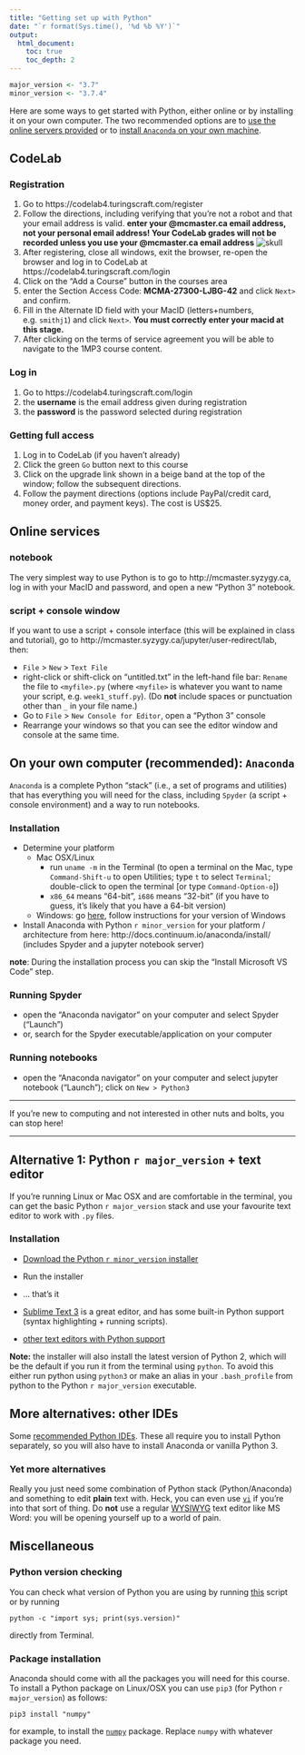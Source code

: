 ```yaml
---
title: "Getting set up with Python"
date: "`r format(Sys.time(), '%d %b %Y')`"
output:
  html_document:
    toc: true
    toc_depth: 2
---
```


```r
major_version <- "3.7"
minor_version <- "3.7.4"
```

Here are some ways to get started with Python, either online or by installing it on your own computer. The two recommended options are to [use the online servers provided](#syzygy) or to [install `Anaconda` on your own machine](#anaconda).

## <a name="codelab"></a>CodeLab

### Registration

1. Go to https://codelab4.turingscraft.com/register
3. Follow the directions, including verifying that you're not a robot and that your email address is valid. **enter your @mcmaster.ca email address, not your personal  email address! Your CodeLab grades will not be recorded unless you use your @mcmaster.ca email address** ![skull](../notes/pix/skullcross_tiny.png)
4. After registering, close all windows, exit the browser, re-open the browser and log in to CodeLab at https://codelab4.turingscraft.com/login
5. Click on the  "Add a Course" button in the courses area
6. enter the Section Access Code: **MCMA-27300-LJBG-42** and click `Next>` and confirm.
7. Fill in the Alternate ID field with your MacID (letters+numbers, e.g. `smithj1`) and click `Next>`. **You must correctly enter your macid at this stage.**
8. After clicking on the terms of service agreement you will be able to navigate to the 1MP3 course content.

### Log in

1. Go to https://codelab4.turingscraft.com/login
3. the **username** is the email address given during registration
4. the **password** is the password selected during registration

### Getting full access

1. Log in to CodeLab (if you haven't already)
2. Click the green  `Go` button next to this course
3. Click on the upgrade link shown in a beige band at the top of the window; follow the subsequent directions.
4. Follow the payment directions (options include PayPal/credit card, money order, and payment keys). The cost is US$25.

## Online services <a name="syzygy"></a>

### notebook 

The very simplest way to use Python is to go to http://mcmaster.syzygy.ca, log in with your MacID and password, and open a new "Python 3" notebook.

### script + console window

If you want to use a script + console interface (this will be explained in class and tutorial), go to http://mcmaster.syzygy.ca/jupyter/user-redirect/lab, then:

- `File` > `New` > `Text File`
- right-click or shift-click on "untitled.txt" in the left-hand file bar: `Rename` the file to `<myfile>.py` (where `<myfile>` is whatever you want to name your script, e.g. `week1_stuff.py`). (Do **not** include spaces or punctuation other than `_` in your file name.)
- Go to `File` > `New Console for Editor`, open a "Python 3" console
- Rearrange your windows so that you can see the editor window and console at the same time.

## On your own computer (recommended): `Anaconda`

`Anaconda` is a complete Python "stack" (i.e., a set of programs and utilities) that has everything you will need for the class, including `Spyder` (a script + console environment) and a way to run notebooks.

### Installation

- Determine your platform
     - Mac OSX/Linux
	      - run `uname -m` in the Terminal (to open a terminal on the Mac, type `Command-Shift-u` to open Utilities; type `t` to select `Terminal`; double-click to open the terminal [or type `Command-Option-o`])
          - `x86_64` means "64-bit", `i686` means "32-bit" (if you have to guess, it's likely that you have a 64-bit version)
     - Windows: go [here](http://windows.microsoft.com/en-ca/windows/which-operating-system), follow instructions for your version of Windows
- Install Anaconda with Python `r minor_version` for your platform / architecture from here: http://docs.continuum.io/anaconda/install/ (includes Spyder and a jupyter notebook server)

**note**: During the installation process you can skip the "Install Microsoft VS Code" step.

### Running Spyder

- open the "Anaconda navigator" on your computer and select Spyder ("Launch")
- or, search for the Spyder executable/application on your computer

### Running notebooks

- open the "Anaconda navigator" on your computer and select jupyter notebook ("Launch"); click on `New > Python3`

---

If you're new to computing and not interested in other nuts and bolts, you can stop here!

---

## Alternative 1: Python  `r major_version` + text editor

If you’re running Linux or Mac OSX and are comfortable in the terminal, you can get the basic Python `r major_version` stack and use your favourite text editor to work with `.py` files.

### Installation

- [Download the Python `r minor_version` installer](https://www.python.org/downloads/)
- Run the installer
-  ... that’s it

- [Sublime Text 3](http://www.sublimetext.com/3) is a great editor, and has some built-in Python support (syntax highlighting + running scripts).
- [other text editors with Python support](https://wiki.python.org/moin/PythonEditors)

**Note:** the installer will also install the latest version of Python 2, which will be the default if you run it from the terminal using `python`. To avoid this either run python using `python3` or make an alias in your `.bash_profile` from python to the Python `r major_version` executable.

## More alternatives: other IDEs

Some [recommended Python IDEs](https://wiki.python.org/moin/IntegratedDevelopmentEnvironments). These all require you to install Python separately, so you will also have to install Anaconda or vanilla Python 3.

### Yet more alternatives

Really you just need some combination of Python stack (Python/Anaconda) and something to edit **plain** text with. Heck, you can even use [`vi`](https://en.wikipedia.org/wiki/Vi) if you're into that sort of thing. Do **not** use a regular [WYSIWYG](https://en.wikipedia.org/wiki/WYSIWYG) text editor like MS Word: you will be opening yourself up to a world of pain.

## Miscellaneous

### Python version checking

You can check what version of Python you are using by running [this](code/py_version.py) script or by running

```
python -c "import sys; print(sys.version)"
```

directly from Terminal.


### Package installation

Anaconda should come with all the packages you will need for this course. To install a Python package on Linux/OSX you can use `pip3` (for Python `r major_version`) as follows:

```
pip3 install "numpy"
```

for example, to install the [`numpy`](http://www.numpy.org/) package. Replace `numpy` with whatever package you need.
